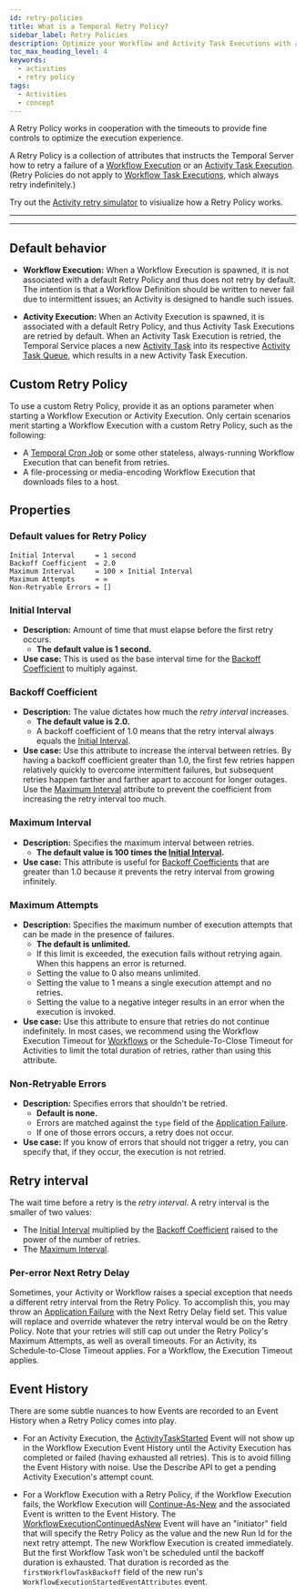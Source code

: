 ```yaml
---
id: retry-policies
title: What is a Temporal Retry Policy?
sidebar_label: Retry Policies
description: Optimize your Workflow and Activity Task Executions with a custom Retry Policy on Temporal. Understand default retries, intervals, backoff, and maximum attempts for error handling.
toc_max_heading_level: 4
keywords:
  - activities
  - retry policy
tags:
  - Activities
  - concept
---
```



A Retry Policy works in cooperation with the timeouts to provide fine controls to optimize the execution experience.

A Retry Policy is a collection of attributes that instructs the Temporal Server how to retry a failure of a [Workflow Execution](/workflows#workflow-execution) or an [Activity Task Execution](/workers#activity-task-execution).
(Retry Policies do not apply to [Workflow Task Executions](/workers#workflow-task-execution), which always retry indefinitely.)

Try out the [Activity retry simulator](/develop/activity-retry-simulator) to visiualize how a Retry Policy works.

---

<RelatedReadContainer>
  <RelatedReadItem path="/develop/go/failure-detection#activity-retries" text="Set a custom Retry Policy for an Activity in Go" archetype="feature-guide" />
  <RelatedReadItem path="/develop/java/failure-detection#activity-retries" text="Set a custom Retry Policy for an Activity in Java" archetype="feature-guide" />
  <RelatedReadItem path="/develop/php/failure-detection#activity-retries" text="Set a custom Retry Policy for an Activity in PHP" archetype="feature-guide" />
  <RelatedReadItem path="/develop/python/failure-detection#activity-retries" text="Set a custom Retry Policy for an Activity in Python" archetype="feature-guide" />
  <RelatedReadItem path="/develop/typescript/failure-detection#activity-retries" text="Set a custom Retry Policy for an Activity in TypeScript" archetype="feature-guide" />
</RelatedReadContainer>

---

<RelatedReadContainer>
  <RelatedReadItem path="/develop/go/failure-detection#workflow-retries" text="Set a Retry Policy for a Workflow in Go" archetype="feature-guide" />
  <RelatedReadItem path="/develop/java/failure-detection#workflow-retries" text="Set a Retry Policy for a Workflow in Java" archetype="feature-guide" />
  <RelatedReadItem path="/develop/php/failure-detection#workflow-retries" text="Set a Retry Policy for a Workflow in PHP" archetype="feature-guide" />
  <RelatedReadItem path="/develop/python/failure-detection#workflow-retries" text="Set a Retry Policy for a Workflow in Python" archetype="feature-guide" />
  <RelatedReadItem path="/develop/typescript/failure-detection#workflow-retries" text="Set a Retry Policy for a Workflow in TypeScript" archetype="feature-guide" />
</RelatedReadContainer>

## Default behavior

- **Workflow Execution:** When a Workflow Execution is spawned, it is not associated with a default Retry Policy and thus does not retry by default.
  The intention is that a Workflow Definition should be written to never fail due to intermittent issues; an Activity is designed to handle such issues.

- **Activity Execution:** When an Activity Execution is spawned, it is associated with a default Retry Policy, and thus Activity Task Executions are retried by default.
  When an Activity Task Execution is retried, the Temporal Service places a new [Activity Task](/workers#activity-task) into its respective [Activity Task Queue](/workers#task-queue), which results in a new Activity Task Execution.

## Custom Retry Policy

To use a custom Retry Policy, provide it as an options parameter when starting a Workflow Execution or Activity Execution.
Only certain scenarios merit starting a Workflow Execution with a custom Retry Policy, such as the following:

- A [Temporal Cron Job](/workflows#temporal-cron-job) or some other stateless, always-running Workflow Execution that can benefit from retries.
- A file-processing or media-encoding Workflow Execution that downloads files to a host.

## Properties

### Default values for Retry Policy

```
Initial Interval     = 1 second
Backoff Coefficient  = 2.0
Maximum Interval     = 100 × Initial Interval
Maximum Attempts     = ∞
Non-Retryable Errors = []
```

### Initial Interval

- **Description:** Amount of time that must elapse before the first retry occurs.
  - **The default value is 1 second.**
- **Use case:** This is used as the base interval time for the [Backoff Coefficient](#backoff-coefficient) to multiply against.

### Backoff Coefficient

- **Description:** The value dictates how much the _retry interval_ increases.
  - **The default value is 2.0.**
  - A backoff coefficient of 1.0 means that the retry interval always equals the [Initial Interval](#initial-interval).
- **Use case:** Use this attribute to increase the interval between retries.
  By having a backoff coefficient greater than 1.0, the first few retries happen relatively quickly to overcome intermittent failures, but subsequent retries happen farther and farther apart to account for longer outages.
  Use the [Maximum Interval](#maximum-interval) attribute to prevent the coefficient from increasing the retry interval too much.

### Maximum Interval

- **Description:** Specifies the maximum interval between retries.
  - **The default value is 100 times the [Initial Interval](#initial-interval).**
- **Use case:** This attribute is useful for [Backoff Coefficients](#backoff-coefficient) that are greater than 1.0 because it prevents the retry interval from growing infinitely.

### Maximum Attempts

- **Description:** Specifies the maximum number of execution attempts that can be made in the presence of failures.
  - **The default is unlimited.**
  - If this limit is exceeded, the execution fails without retrying again. When this happens an error is returned.
  - Setting the value to 0 also means unlimited.
  - Setting the value to 1 means a single execution attempt and no retries.
  - Setting the value to a negative integer results in an error when the execution is invoked.
- **Use case:** Use this attribute to ensure that retries do not continue indefinitely.
  In most cases, we recommend using the Workflow Execution Timeout for [Workflows](/workflows) or the Schedule-To-Close Timeout for Activities to limit the total duration of retries, rather than using this attribute.

### Non-Retryable Errors

- **Description:** Specifies errors that shouldn't be retried.
  - **Default is none.**
  - Errors are matched against the `type` field of the [Application Failure](/references/failures#application-failure).
  - If one of those errors occurs, a retry does not occur.
- **Use case:** If you know of errors that should not trigger a retry, you can specify that, if they occur, the execution is not retried.

## Retry interval

The wait time before a retry is the _retry interval_. A retry interval is the smaller of two values:

- The [Initial Interval](#initial-interval) multiplied by the [Backoff Coefficient](#backoff-coefficient) raised to the power of the number of retries.
- The [Maximum Interval](#maximum-interval).

<PrettyImage src="/img/retry-interval-diagram.png" title="Diagram that shows the retry interval and its formula" />

### Per-error Next Retry Delay

Sometimes, your Activity or Workflow raises a special exception that needs a different retry interval from the Retry Policy.
To accomplish this, you may throw an [Application Failure](/references/failures#application-failure) with the Next Retry Delay field set. This value will replace and override whatever the retry interval would be on the Retry Policy.
Note that your retries will still cap out under the Retry Policy's Maximum Attempts, as well as overall timeouts. For an Activity, its Schedule-to-Close Timeout applies. For a Workflow, the Execution Timeout applies.

<RelatedReadContainer>
    <RelatedReadItem path="/develop/java/failure-detection#next-retry-delay" text="Customize retry delays per error in the Java SDK." archetype="feature-guide" />
</RelatedReadContainer>

## Event History

There are some subtle nuances to how Events are recorded to an Event History when a Retry Policy comes into play.

- For an Activity Execution, the [ActivityTaskStarted](/references/events#activitytaskstarted) Event will not show up in the Workflow Execution Event History until the Activity Execution has completed or failed (having exhausted all retries).
  This is to avoid filling the Event History with noise.
  Use the Describe API to get a pending Activity Execution's attempt count.

- For a Workflow Execution with a Retry Policy, if the Workflow Execution fails, the Workflow Execution will [Continue-As-New](/workflows#continue-as-new) and the associated Event is written to the Event History.
  The [WorkflowExecutionContinuedAsNew](/references/events#workflowexecutioncontinuedasnew) Event will have an "initiator" field that will specify the Retry Policy as the value and the new Run Id for the next retry attempt.
  The new Workflow Execution is created immediately.
  But the first Workflow Task won't be scheduled until the backoff duration is exhausted.
  That duration is recorded as the `firstWorkflowTaskBackoff` field of the new run's `WorkflowExecutionStartedEventAttributes` event.
